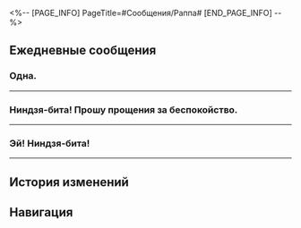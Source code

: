 <%-- [PAGE_INFO]
PageTitle=#Сообщения/Раппа#
[END_PAGE_INFO] --%>
{{Сообщение Инфобокс
|id          = 1317
|Изображение = Персонаж Раппа Иконка.png
|Тип         = Персонаж
|Отправитель = Раппа
|ПодписьСоо  = Зло будет бито, а справедливость восторжествует!
|Фракция     = Галактический рейнджер
}}

==Ежедневные сообщения==
===Одна.===
{{Сообщения
|условие_получения = 
|текст=
:'''Раппа:''' Одна.
:'''Раппа:''' Две!
:'''Раппа:''' Четыре!!
:'''Раппа:''' Шесть!!!
:'''Раппа:''' [[Файл:Стикер ГПП 18 Баюнановая обезьянка 03.png|80px]]
:'''Раппа:''' Ниндзя-бита! Я увидела аж шесть живых сбежавших злых духов!
:{Выбор} Ты до сих пор на Пенаконии?
::'''(Первопроходец):''' Ого, ты всё ещё на Пенаконии?
::'''(Первопроходец):''' Стоп, откуда тут ещё обезьянки?
:{Выбор} Их ещё не бананостребили?
::'''(Первопроходец):''' Их ещё не бананостребили?
:'''Раппа:''' Неужели сюда тоже просочился ядовитый Мир грёз? Я проверю!
:'''Раппа:''' Здесь есть несведущие, что фотографируются с ними. Мне сложно провести лобовую атаку.
:'''Раппа:''' [[Файл:Стикер ГПП 18 Раппа 01.png|80px]]
:'''Раппа:''' О, Великий Лань...
:'''Раппа:''' Я вижу самого крутого ниндзя на свете.
:'''Раппа:''' Нет-нет, целую кучу самых крутых ниндзя на свете!
:{Выбор} Что там такое?
::'''(Первопроходец):''' Что там такое?
:{Выбор} Оказывается, ты не {{MC|ж=самая крутая|м=самый крутой}}!
::'''(Первопроходец):''' Оказывается, ты не {{MC|ж=самая крутая|м=самый крутой}}!
:'''Раппа:''' Ты, наверное, не знаешь, но в свитке «Предел ниндзя» говорится о том, что самый крутой ниндзя на свете некогда обезглавил механического левиафана размером со звезду.
:'''Раппа:''' К сожалению, самый крутой ниндзя погиб, но я никогда не забуду этой героической жертвы...
:'''Раппа:''' Только вот я не понимала, как какой-то там злой ниндзя сумел разрубить пополам самого крутого ниндзя на свете.
:'''Раппа:''' Теперь мне всё понятно.
:'''Раппа:''' Оказывается, самый крутой ниндзя на свете инсценировал свою смерть и пришёл сюда под именем...
:'''Раппа:''' Пространственной зоны воспоминаний «Ф-Е-С»!
:{Выбор} Так ты на аниме-фесте!
:'''(Первопроходец):''' Ф-Е-С? Так ты на аниме-фестивале!
:'''(Первопроходец):''' Тогда не приставай к обезьянкам.
:'''(Первопроходец):''' Это не обезьянки! Это люди!
:'''Раппа:''' Я знала, что самый крутой ниндзя на свете владел техникой клонирования.
:'''Раппа:''' Но здесь почти все ей владеют!
:'''Раппа:''' Неудивительно, что я почувствовала всплеск энергии.
:'''Раппа:''' О, Великий Лань!
:'''Раппа:''' Здесь ещё и староста Деревни Скрытого Моста!
:'''Раппа:''' Хочу взять у него совет по ниндзюцу!
:'''Раппа:''' Удивительно, тут есть ниндзя, владеющий дзюцу «Побег рта»!
:'''Раппа:''' А ещё ниндзюцу «Смерть без одежды»!
:'''Раппа:''' Среди толпы таких выдающихся ниндзя обезьянки не смогут ничего предпринять.
:'''Раппа:''' Не волнуйся, Ниндзя-бита, сначала я попрошу совета у старших!
}}
----

===Ниндзя-бита! Прошу прощения за беспокойство.===
{{Сообщения
|условие_получения = 
|текст=
:'''Раппа:''' Ниндзя-бита! Прошу прощения за беспокойство.
:'''Раппа:''' Ты многое {{MC|ж=повидала|м=повидал}}, путешествуя по вселенной.
:'''Раппа:''' Поэтому мне требуется совет.
:'''Раппа:''' С помощью какой мантры ниндзя можно разрушить мир?
:{Выбор} «Во имя Нанука!»
::'''(Первопроходец):''' «Разрушим мир во имя Нанука!»
::'''(Первопроходец):''' С помощью твоей, она лучше всех!
::'''Раппа:''' Кажется, это противоречит Пути Ниндзя справедливости.
:{Выбор} Тренируйся допоздна...
::'''(Первопроходец):''' Просто тренируйся ежедневно три дня и три ночи допоздна.
::'''Раппа:''' Вот оно что, три дня и три ночи достаточно для изучения техники?..
:'''Раппа:''' Честно говоря, я недавно участвовала в обучении мантре ниндзя для ста ниндзя.
:'''Раппа:''' Все ниндзя подготовили квадратный строй!
:'''Раппа:''' Децибелы кружат голову, но ты не стой!
:'''Раппа:''' Победил - не зазнавайся, проиграл - не ной!
:'''Раппа:''' А не то наставник отправит домой!
:{Выбор} Новая... новая мантра вселенной!
::'''(Первопроходец):''' Так это... новая мантра вселенной!
::'''(Первопроходец):''' Ты с лёгкостью пройдёшь первичный отбор!
:{Выбор} У меня тоже рифмуется!
::'''(Первопроходец):''' С такой рифмой убойной, ты покоришь жюри достойно.
:{Выбор} Ты ведь настоящий герой!
::'''(Первопроходец):''' Ты ведь не кто-то там, а настоящий герой! Герои не пользуются чужой бедой!
:'''(Первопроходец):''' У меня тоже в рифму получилось.
:'''Раппа:''' Я не сомневаюсь в своих силах, но всегда будет кто-то лучше.
:'''Раппа:''' Успех у меня в руках, но наставник просит о большем.
:'''Раппа:''' Неужели финал испытания всегда был где-то поблизости?
:'''Раппа:''' Ох уж эта мантра ниндзя, даже не знаю как быть.
:{Выбор} Ниндзя нечем крыть?
::'''(Первопроходец):''' Ну наконец-то! Ниндзя Хаоса нечем крыть!
:{Выбор} Противник знает, на что давить!
::'''(Первопроходец):''' Противник - способный малый, он знает, на что давить!
:{Выбор} Стоп! Хватит рифмовать!
::'''(Первопроходец):''' Стоп! Ещё одна рифма, и я упаду в обморок.
:'''Раппа:''' Не бойся преград, они не смогут навредить!
:'''Раппа:''' Иди вперёд, нельзя себя щадить!
:'''Раппа:''' Последняя рифма!
:'''Раппа:''' [[Файл:Стикер ГПП 18 Раппа 03.png|80px]]
}}
----

===Эй! Ниндзя-бита!===
{{Сообщения
|условие_получения = 
|текст=
:'''Раппа:''' Эй! Ниндзя-бита!
:'''Раппа:''' У тебя много разных нингу, злу не скрыться в тёмном углу.
:'''Раппа:''' Но беспокоит ли тебя то, что ты не можешь быстро менять оружие?
:'''Раппа:''' Я создала новое нингу - буду рада, если ты его испытаешь.
:{Выбор} Ты и это умеешь!
::'''(Первопроходец):''' Ого, ты и такое умеешь!
::'''Раппа:''' Не переживай, свои нингу тоже сделала я, поэтому любые риски исключены.
:{Выбор} Ниндзя-бита в деле!
::'''(Первопроходец):''' Ниндзя-бита в деле!
:'''Раппа:''' В мире ниндзя необходимо обращать внимание на четыре неразделимых аспекта: тело, оружие, речь, мысли.
:'''Раппа:''' Нингу должно быть отлито согласно ниндзюцу, остужено согласно духу ниндзя, и использоваться согласно технике ниндзя.
:'''Раппа:''' Твой клич ниндзя о нарушении правил так впечатлил меня.
:'''Раппа:''' Именно он вдохновил меня на создание этого нингу.
:{Выбор} Клич ниндзя?
::'''(Первопроходец):''' Клич ниндзя? Ты про «правила для того, чтобы их нарушать»?
::'''(Первопроходец):''' Звучит настораживающе.
:{Выбор} Звучит настораживающе.
::'''(Первопроходец):''' Правила для того, чтобы их нарушать.
::'''(Первопроходец):''' У меня плохое предчувствие.
:'''Раппа:''' Огнестрельное оружие типа «Бита», стреляет краской.
:'''Раппа:''' ...Многофункциональное нингу!
:'''Раппа:''' В рукоятке биты скрыт переключатель, а открутишь крышку в форме шляпы - найдёшь видоискатель.
:'''Раппа:''' ...Ниндзя-этикет!
:'''Раппа:''' Посмотри в прицел - увидишь яркие флаги. Для погружения в битву нам достаточно отваги.
:'''Раппа:''' ...Сказочный мир!
:'''Раппа:''' Огонёк играет на верхушке биты. Внутри краска ждёт, когда будет разлита.
:'''Раппа:''' ...Огненная ниндзя-краска!
:'''Раппа:''' Для атаки пылающей битой взмахни - огненная печать активируется внутри!
:{Выбор} Да начнётся шоу!
::'''(Первопроходец):''' Атмосфера уже то что надо. Да начнётся шоу!
:{Выбор} Я смогу в одиночку победить восьмерых!
::'''(Первопроходец):''' Теперь я смогу победить восьмерых в одиночку!
:'''Раппа:''' Специально созданный спусковой крючок реагирует на твой клич.
:'''Раппа:''' Прицелься во вражеского ниндзя и для выстрела произнеси свой клич!
:'''Раппа:''' Ниндзюцу Освоения звёздного потока, да услышит мир музыку охотника!
:'''Раппа:''' Ниндзя-бита, покричи и проверь, чувствуешь ли ты ещё больше силы ниндзя.
:'''Раппа:''' [[Файл:Стикер ГПП 18 Раппа 02.png|80px]]
}}
----

==История изменений==
{{История изменений|2.7}}

==Навигация==
{{Сообщения Навбокс}}